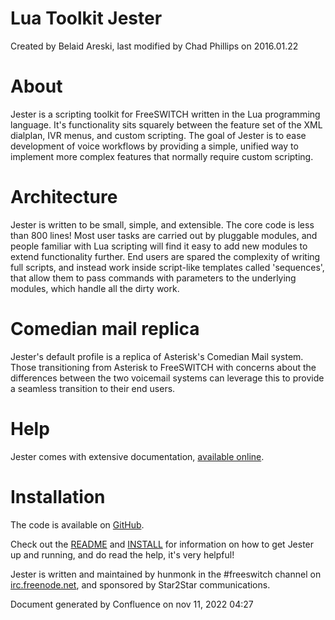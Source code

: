
# Lua Toolkit Jester 

 Created by  Belaid Areski, last modified by  Chad Phillips on 2016.01.22

# About

Jester is a scripting toolkit for FreeSWITCH written in the Lua programming language. It's functionality sits squarely between the feature set of the XML dialplan, IVR menus, and custom scripting. The goal of Jester is to ease development of voice workflows by providing a simple, unified way to implement more complex features that normally require custom scripting.

# Architecture

Jester is written to be small, simple, and extensible. The core code is less than 800 lines! Most user tasks are carried out by pluggable modules, and people familiar with Lua scripting will find it easy to add new modules to extend functionality further. End users are spared the complexity of writing full scripts, and instead work inside script-like templates called 'sequences', that allow them to pass commands with parameters to the underlying modules, which handle all the dirty work.

# Comedian mail replica

Jester's default profile is a replica of Asterisk's Comedian Mail system. Those transitioning from Asterisk to FreeSWITCH with concerns about the differences between the two voicemail systems can leverage this to provide a seamless transition to their end users.

# Help

Jester comes with extensive documentation, [available online](http://thehunmonkgroup.github.io/jester/doc/).

# Installation

The code is available on [GitHub](https://github.com/thehunmonkgroup/jester).

Check out the [README](https://github.com/thehunmonkgroup/jester/blob/master/README.md) and [INSTALL](https://github.com/thehunmonkgroup/jester/blob/master/INSTALL.md) for information on how to get Jester up and running, and do read the help, it's very helpful!

Jester is written and maintained by hunmonk in the #freeswitch channel on [irc.freenode.net](http://irc.freenode.net), and sponsored by Star2Star communications.

Document generated by Confluence on nov 11, 2022 04:27

